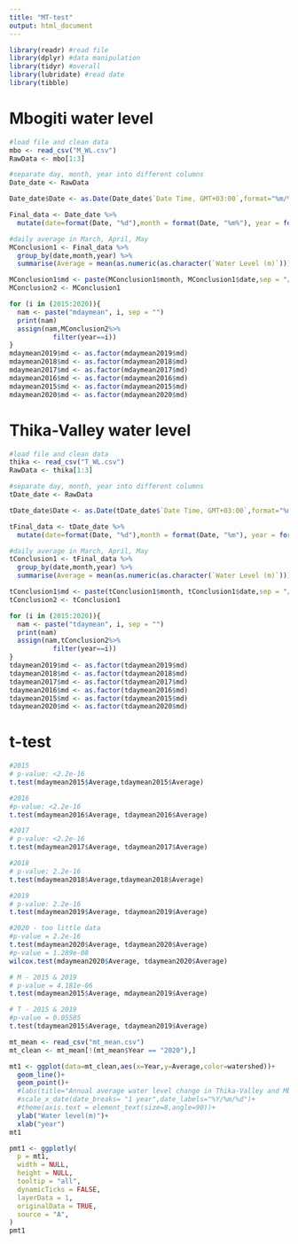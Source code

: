 ```yaml
---
title: "MT-test"
output: html_document
---
```


```r
library(readr) #read file
library(dplyr) #data manipulation
library(tidyr) #overall
library(lubridate) #read date
library(tibble)
```

# Mbogiti water level 
```r
#load file and clean data
mbo <- read_csv("M_WL.csv")
RawData <- mbo[1:3]

#separate day, month, year into different columns 
Date_date <- RawData 

Date_date$Date <- as.Date(Date_date$`Date Time, GMT+03:00`,format="%m/%d/%y") 

Final_data <- Date_date %>%
  mutate(date=format(Date, "%d"),month = format(Date, "%m%"), year = format(Date, "%Y"),Date_md=format(Date,"%m/%d"))
```

```r
#daily average in March, April, May
MConclusion1 <- Final_data %>%
  group_by(date,month,year) %>%
  summarise(Average = mean(as.numeric(as.character(`Water Level (m)`))))

MConclusion1$md <- paste(MConclusion1$month, MConclusion1$date,sep = "/")
MConclusion2 <- MConclusion1
```

```r
for (i in (2015:2020)){
  nam <- paste("mdaymean", i, sep = "")
  print(nam)
  assign(nam,MConclusion2%>%
           filter(year==i))
}
mdaymean2019$md <- as.factor(mdaymean2019$md)
mdaymean2018$md <- as.factor(mdaymean2018$md)
mdaymean2017$md <- as.factor(mdaymean2017$md)
mdaymean2016$md <- as.factor(mdaymean2016$md)
mdaymean2015$md <- as.factor(mdaymean2015$md)
mdaymean2020$md <- as.factor(mdaymean2020$md)

```

# Thika-Valley water level 
```r
#load file and clean data
thika <- read_csv("T_WL.csv")
RawData <- thika[1:3]

#separate day, month, year into different columns 
tDate_date <- RawData 

tDate_date$Date <- as.Date(tDate_date$`Date Time, GMT+03:00`,format="%m/%d/%y") 

tFinal_data <- tDate_date %>%
  mutate(date=format(Date, "%d"),month = format(Date, "%m"), year = format(Date, "%Y"),Date_md=format(Date,"%m/%d"))
```

```r
#daily average in March, April, May
tConclusion1 <- tFinal_data %>%
  group_by(date,month,year) %>%
  summarise(Average = mean(as.numeric(as.character(`Water Level (m)`))))

tConclusion1$md <- paste(tConclusion1$month, tConclusion1$date,sep = "/")
tConclusion2 <- tConclusion1
```

```r
for (i in (2015:2020)){
  nam <- paste("tdaymean", i, sep = "")
  print(nam)
  assign(nam,tConclusion2%>%
           filter(year==i))
}
tdaymean2019$md <- as.factor(tdaymean2019$md)
tdaymean2018$md <- as.factor(tdaymean2018$md)
tdaymean2017$md <- as.factor(tdaymean2017$md)
tdaymean2016$md <- as.factor(tdaymean2016$md)
tdaymean2015$md <- as.factor(tdaymean2015$md)
tdaymean2020$md <- as.factor(tdaymean2020$md)
```

# t-test
```r
#2015
# p-value: <2.2e-16 
t.test(mdaymean2015$Average,tdaymean2015$Average)

#2016
#p-value: <2.2e-16 
t.test(mdaymean2016$Average, tdaymean2016$Average)

#2017 
# p-value: <2.2e-16 
t.test(mdaymean2017$Average, tdaymean2017$Average)

#2018
# p-value: 2.2e-16 
t.test(mdaymean2018$Average,tdaymean2018$Average)

#2019
# p-value: 2.2e-16 
t.test(mdaymean2019$Average, tdaymean2019$Average)

#2020 - too little data
#p-value = 2.2e-16 
t.test(mdaymean2020$Average, tdaymean2020$Average)
#p-value = 1.289e-08
wilcox.test(mdaymean2020$Average, tdaymean2020$Average)
```

```r
# M - 2015 & 2019
# p-value = 4.181e-06
t.test(mdaymean2015$Average, mdaymean2019$Average)

# T - 2015 & 2019
#p-value = 0.05585
t.test(tdaymean2015$Average, tdaymean2019$Average)
```

```r
mt_mean <- read_csv("mt_mean.csv")
mt_clean <- mt_mean[!(mt_mean$Year == "2020"),]

mt1 <- ggplot(data=mt_clean,aes(x=Year,y=Average,color=watershed))+
  geom_line()+
  geom_point()+
  #labs(title="Annual average water level change in Thika-Valley and Mbogiti",caption="Source:IBM") +
  #scale_x_date(date_breaks= "1 year",date_labels="%Y/%m/%d")+
  #theme(axis.text = element_text(size=8,angle=90))+
  ylab("Water level(m)")+
  xlab("year")
mt1
```

```r
pmt1 <- ggplotly(
  p = mt1,
  width = NULL,
  height = NULL,
  tooltip = "all",
  dynamicTicks = FALSE,
  layerData = 1,
  originalData = TRUE,
  source = "A",
)
pmt1
```